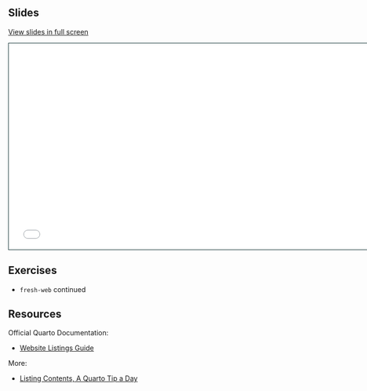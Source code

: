 ## Slides

[View slides in full screen](slides.html)

```{=html}
<iframe class="slide-deck" src="slides.html" height="420" width="747" style="border: 1px solid #123233;"></iframe>
```

## Exercises

- `fresh-web` continued

## Resources

Official Quarto Documentation:

- [Website Listings Guide](https://quarto.org/docs/websites/website-listings.html)

More:

- [Listing Contents, A Quarto Tip a Day](https://mine-cetinkaya-rundel.github.io/quarto-tip-a-day/posts/06-listing-contents/)